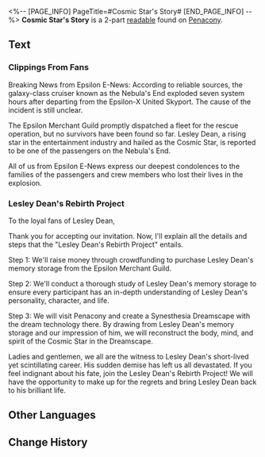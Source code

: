 <%-- [PAGE_INFO]
PageTitle=#Cosmic Star's Story#
[END_PAGE_INFO] --%>
{{Readable Infobox
|id           = 307
|partIds      = 190566;190567
|title        = 
|image        = Item Penacony Readable 4.png
|world        = Penacony
|parts        = 2
|author       = <!--to be added-->
|description  = Clues collected from experiencing Cosmic Star Lesley Dean's story.
|part1        = Clippings From Fans
|source1      = {{cx|Source missing}}
|part2        = Lesley Dean's Rebirth Project
|source2      = {{cx|Source missing}}
|characters   = 
|factions     = 
}}
'''Cosmic Star's Story''' is a 2-part [[readable]] found on [[Penacony]].
<!--
==Location==
{{Map Embed|<map name>|<marker id>}}
-->
==Text==
===Clippings From Fans===
<div align="center">{{Size|+2|Devastating News: Cosmic Superstar Lesley Dean Passes Away}}</div>

Breaking News from Epsilon E-News: According to reliable sources, the galaxy-class cruiser known as the Nebula's End exploded seven system hours after departing from the Epsilon-X United Skyport. The cause of the incident is still unclear.

The Epsilon Merchant Guild promptly dispatched a fleet for the rescue operation, but no survivors have been found so far. Lesley Dean, a rising star in the entertainment industry and hailed as the Cosmic Star, is reported to be one of the passengers on the Nebula's End.

All of us from Epsilon E-News express our deepest condolences to the families of the passengers and crew members who lost their lives in the explosion.

===Lesley Dean's Rebirth Project===
To the loyal fans of Lesley Dean,

Thank you for accepting our invitation. Now, I'll explain all the details and steps that the "Lesley Dean's Rebirth Project" entails.

Step 1: We'll raise money through crowdfunding to purchase Lesley Dean's memory storage from the Epsilon Merchant Guild.

Step 2: We'll conduct a thorough study of Lesley Dean's memory storage to ensure every participant has an in-depth understanding of Lesley Dean's personality, character, and life.

Step 3: We will visit Penacony and create a Synesthesia Dreamscape with the dream technology there. By drawing from Lesley Dean's memory storage and our impression of him, we will reconstruct the body, mind, and spirit of the Cosmic Star in the Dreamscape.

Ladies and gentlemen, we all are the witness to Lesley Dean's short-lived yet scintillating career. His sudden demise has left us all devastated. If you feel indignant about his fate, join the Lesley Dean's Rebirth Project! We will have the opportunity to make up for the regrets and bring Lesley Dean back to his brilliant life.

<!--
==Trivia==
* 
-->
==Other Languages==
{{Other Languages
|en   = Cosmic Star's Story
|zhs  = 银河之星的故事
|zht  = 銀河之星的故事
|ja   = 銀河のスターの物語
|ko   = 은하 스타의 이야기
|es   = Historia de la superestrella galáctica
|fr   = Histoire de l'Étoile cosmique
|ru   = История Космической суперзвезды
|th   = เรื่องราวของซูเปอร์สตาร์แห่งกาแล็กซี
|vi   = Câu Chuyện Của Ngôi Sao Ngân Hà
|de   = Die Geschichte vom galaktischen Superstar
|id   = Kisah Bintang Galaksi
|pt   = História da Estrela Cósmica
}}

==Change History==
{{Change History|2.0}}